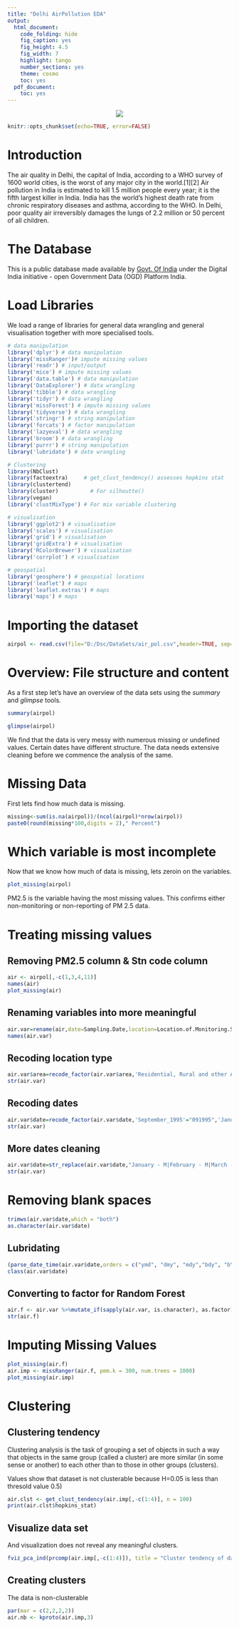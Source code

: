 ---
title: "Delhi AirPollution EDA"
output:
  html_document:
    code_folding: hide
    fig_caption: yes
    fig_height: 4.5
    fig_width: 7
    highlight: tango
    number_sections: yes
    theme: cosmo
    toc: yes
  pdf_document:
    toc: yes
---

<center><img src="https://c.ndtvimg.com/2018-11/7hl7cai_delhi-pollution-delhi-air-quality-nov-2018-pti_625x300_01_November_18.jpg?output-quality=70&output-format=webp"></center>

```{r setup, include=FALSE, echo=FALSE}
knitr::opts_chunk$set(echo=TRUE, error=FALSE)
```


# Introduction
The air quality in Delhi, the capital of India, according to a WHO survey of 1600 world cities, is the worst of any major city in the world.[1][2] Air pollution in India is estimated to kill 1.5 million people every year; it is the fifth largest killer in India. India has the world's highest death rate from chronic respiratory diseases and asthma, according to the WHO. In Delhi, poor quality air irreversibly damages the lungs of 2.2 million or 50 percent of all children.

# The Database
This is a public database made available by [Govt. Of India](https://data.gov.in/) under the Digital India initiative -
open Government Data (OGD) Platform India.

# Load Libraries
We load a range of libraries for general data wrangling and general visualisation together with more specialised tools.
```{r,message = FALSE}
# data manipulation
library('dplyr') # data manipulation
library('missRanger')# impute missing values
library('readr') # input/output
library('mice') # impute missing values
library('data.table') # data manipulation
library('DataExplorer') # data wrangling
library('tibble') # data wrangling
library('tidyr') # data wrangling
library('missForest') # impute missing values
library('tidyverse') # data wrangling
library('stringr') # string manipulation
library('forcats') # factor manipulation
library('lazyeval') # data wrangling
library('broom') # data wrangling
library('purrr') # string manipulation
library('lubridate') # date wrangling

# Clustering
library(NbClust)
library(factoextra)     # get_clust_tendency() assesses hopkins stat
library(clustertend)
library(cluster)	      # For silhoutte()
library(vegan)
library('clustMixType') # For mix variable clustering

# visualisation
library('ggplot2') # visualisation
library('scales') # visualisation
library('grid') # visualisation
library('gridExtra') # visualisation
library('RColorBrewer') # visualisation
library('corrplot') # visualisation

# geospatial
library('geosphere') # geospatial locations
library('leaflet') # maps
library('leaflet.extras') # maps
library('maps') # maps
```



# Importing the dataset
```{r}
airpol <- read.csv(file="D:/Dsc/DataSets/air_pol.csv",header=TRUE, sep=",")
```

# Overview: File structure and content

As a first step let's have an overview of the data sets using the *summary* and *glimpse* tools.
```{r}
summary(airpol)
```
```{r}
glimpse(airpol)
```

We find that the data is very messy with numerous missing or undefined values. Certain dates have different structure. The data needs extensive cleaning before we commence the analysis of the same.

# Missing Data

First lets find how much data is missing.
```{r}
missing<-sum(is.na(airpol))/(ncol(airpol)*nrow(airpol))
paste0(round(missing*100,digits = 2)," Percent")
```

# Which variable is most incomplete

Now that we know how much of data is missing, lets zeroin on the variables.

```{r}
plot_missing(airpol)
```

PM2.5 is the variable having the most missing values. This confirms either non-monitoring or non-reporting of PM 2.5 data.

# Treating missing values {.tabset .tabset-fade .tabset-pills}
## Removing PM2.5 column & Stn code column
```{r}
air <- airpol[,-c(1,3,4,11)]
names(air)
plot_missing(air)
```
## Renaming variables into more meaningful
```{r}
air.var=rename(air,date=Sampling.Date,location=Location.of.Monitoring.Station,area=Type.of.Location,pm10=RSPM.PM10,agency=Agency,sulphur=SO2,nitro=NO2)
names(air.var)
```
## Recoding location type
```{r}
air.var$area=recode_factor(air.var$area,'Residential, Rural and other Areas'="residential",'Industrial Area'="industrial",'Residential and others'="residential",'Industrial Areas'="industrial")
str(air.var)
```
## Recoding dates
```{r}
air.var$date=recode_factor(air.var$date,'September_1995'="091995",'January_1995'="011995",'February_1995'="021995",'March_1995'="031995",'April_1995'="041995",'May_1995'="051995",'June_1995'="061995",'July_1995'="071995",'August_1995'="081995",'October_1995'="101995",'November_1995'="111995",'December_1995'="121995",'Annual_1995'="1995")
str(air.var)
```

## More dates cleaning
```{r}
air.var$date=str_replace(air.var$date,"January - M|February - M|March - M|April - M|May - M|June - M|July - M|August - M|September - M|October - M|November - M|December - M|Annual - M","")
str(air.var)
```

# Removing blank spaces
```{r}
trimws(air.var$date,which = "both")
as.character(air.var$date)

```
## Lubridating
```{r}
(parse_date_time(air.var$date,orders = c("ymd", "dmy", "mdy","bdy", "bY")))
class(air.var$date)
```
## Converting to factor for Random Forest
```{r}
air.f <- air.var %>%mutate_if(sapply(air.var, is.character), as.factor)
str(air.f)
```
# Imputing Missing Values
```{r}
plot_missing(air.f)
air.imp <- missRanger(air.f, pmm.k = 300, num.trees = 1000)
plot_missing(air.imp)
```

# Clustering {.tabset .tabset-fade .tabset-pills}
## Clustering tendency

Clustering analysis is the task of grouping a set of objects in such a way that objects in the same group (called a cluster) are more similar (in some sense or another) to each other than to those in other groups (clusters).

Values show that dataset is not clusterable because H=0.05 is less than thresold value 0.5)
```{r}
air.clst <- get_clust_tendency(air.imp[,-c(1:4)], n = 100)
print(air.clst$hopkins_stat)
```
## Visualize data set
And visualization does not reveal any meaningful clusters.
```{r}
fviz_pca_ind(prcomp(air.imp[,-c(1:4)]), title = "Cluster tendency of data", geom = "point", ggtheme = theme_classic())
```

## Creating clusters
The data is non-clusterable
```{r}
par(mar = c(2,2,2,2)) 
air.nb <- kproto(air.imp,3)
```

